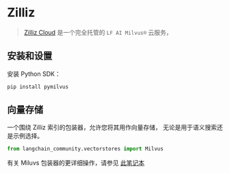 # Zilliz

>[Zilliz Cloud](https://zilliz.com/doc/quick_start) 是一个完全托管的 `LF AI Milvus®` 云服务，


## 安装和设置

安装 Python SDK：
```bash
pip install pymilvus
```

## 向量存储

一个围绕 Zilliz 索引的包装器，允许您将其用作向量存储，
无论是用于语义搜索还是示例选择。

```python
from langchain_community.vectorstores import Milvus
```

有关 Miluvs 包装器的更详细操作，请参见 [此笔记本](/docs/integrations/vectorstores/zilliz)
